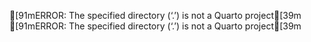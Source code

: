 [91mERROR: The specified directory ('.') is not a Quarto project[39m
[91mERROR: The specified directory ('.') is not a Quarto project[39m
